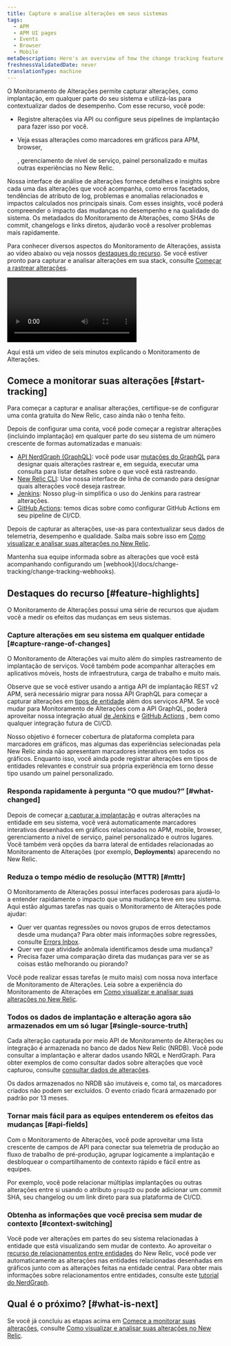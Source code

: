 ```yaml
---
title: Capture e analise alterações em seus sistemas
tags:
  - APM
  - APM UI pages
  - Events
  - Browser
  - Mobile
metaDescription: Here's an overview of how the change tracking feature can help you analyze the effects of recent changes on your users and systems.
freshnessValidatedDate: never
translationType: machine
---
```



O Monitoramento de Alterações permite capturar alterações, como implantação, em qualquer parte do seu sistema e utilizá-las para contextualizar dados de desempenho. Com esse recurso, você pode:

* Registre alterações via API ou configure seus pipelines de implantação para fazer isso por você.

* Veja essas alterações como marcadores em gráficos para APM, browser,

  <InlinePopover type="mobile"/>

  , gerenciamento de nível de serviço, painel personalizado e muitas outras experiências no New Relic.

Nossa interface de análise de alterações fornece detalhes e insights sobre cada uma das alterações que você acompanha, como erros facetados, tendências de atributo de log, problemas e anomalias relacionados e impactos calculados nos principais sinais. Com esses insights, você poderá compreender o impacto das mudanças no desempenho e na qualidade do sistema. Os metadados do Monitoramento de Alterações, como SHAs de commit, changelogs e links diretos, ajudarão você a resolver problemas mais rapidamente.

Para conhecer diversos aspectos do Monitoramento de Alterações, assista ao vídeo abaixo ou veja nossos [destaques do recurso](#feature-highlights). Se você estiver pronto para capturar e analisar alterações em sua stack, consulte [Começar a rastrear alterações](#start-tracking).

<Video
  id="ikRUKJf7hyU"
  type="youtube"
/>

<figcaption>
  Aqui está um vídeo de seis minutos explicando o Monitoramento de Alterações.
</figcaption>

## Comece a monitorar suas alterações [#start-tracking]

Para começar a capturar e analisar alterações, certifique-se de configurar uma conta gratuita do New Relic, caso ainda não o tenha feito.

<InlineSignup/>

Depois de configurar uma conta, você pode começar a registrar alterações (incluindo implantação) em qualquer parte do seu sistema de um número crescente de formas automatizadas e manuais:

* [API NerdGraph (GraphQL)](/docs/change-tracking/change-tracking-graphql): você pode usar [mutações do GraphQL](/docs/apis/nerdgraph/get-started/nerdgraph-explorer/#mutations) para designar quais alterações rastrear e, em seguida, executar uma consulta para listar detalhes sobre o que você está rastreando.
* [New Relic CLI](/docs/change-tracking/change-tracking-cli): Use nossa interface de linha de comando para designar quais alterações você deseja rastrear.
* [Jenkins](/docs/change-tracking/ci-cd/change-tracking-jenkins): Nosso plug-in simplifica o uso do Jenkins para rastrear alterações.
* [GitHub Actions](/docs/change-tracking/ci-cd/change-tracking-github-actions): temos dicas sobre como configurar GitHub Actions em seu pipeline de CI/CD.

Depois de capturar as alterações, use-as para contextualizar seus dados de telemetria, desempenho e qualidade. Saiba mais sobre isso em [Como visualizar e analisar suas alterações no New Relic](/docs/change-tracking/change-tracking-view-analyze/).

<Callout variant="tip">
  Mantenha sua equipe informada sobre as alterações que você está acompanhando configurando um [webhook](/docs/change-tracking/change-tracking-webhooks).
</Callout>

## Destaques do recurso [#feature-highlights]

O Monitoramento de Alterações possui uma série de recursos que ajudam você a medir os efeitos das mudanças em seus sistemas.

### Capture alterações em seu sistema em qualquer entidade [#capture-range-of-changes]

O Monitoramento de Alterações vai muito além do simples rastreamento de implantação de <InlinePopover type="apm"/>serviços. Você também pode acompanhar alterações em aplicativos móveis, hosts de infraestrutura, carga de trabalho e muito mais.

Observe que se você estiver usando a antiga API de implantação REST v2 APM, será necessário migrar para nossa API GraphQL para começar a capturar alterações em [tipos de entidade](/docs/new-relic-solutions/new-relic-one/core-concepts/what-entity-new-relic/#find) além dos serviços APM. Se você mudar para Monitoramento de Alterações com a API GraphQL, poderá aproveitar nossa integração atual [de Jenkins](/docs/change-tracking/ci-cd/change-tracking-jenkins) e [GitHub Actions](/docs/change-tracking/ci-cd/change-tracking-github-actions) , bem como qualquer integração futura de CI/CD.

Nosso objetivo é fornecer cobertura de plataforma completa para marcadores em gráficos, mas algumas das experiências selecionadas pela New Relic ainda não apresentam marcadores interativos em todos os gráficos. Enquanto isso, você ainda pode registrar alterações em tipos de entidades relevantes e construir sua própria experiência em torno desse tipo usando um painel personalizado.

### Responda rapidamente à pergunta “O que mudou?” [#what-changed]

Depois de começar [a capturar a implantação](#start-tracking) e outras alterações na entidade em seu sistema, você verá automaticamente marcadores interativos desenhados em gráficos relacionados no APM, mobile, browser, gerenciamento a nível de serviço, painel personalizado e outros lugares. Você também verá opções da barra lateral de entidades relacionadas ao Monitoramento de Alterações (por exemplo, <DNT>**Deployments**</DNT>) aparecendo no New Relic.

### Reduza o tempo médio de resolução (MTTR) [#mttr]

O Monitoramento de Alterações possui interfaces poderosas para ajudá-lo a entender rapidamente o impacto que uma mudança teve em seu sistema. Aqui estão algumas tarefas nas quais o Monitoramento de Alterações pode ajudar:

* Quer ver quantas regressões ou novos grupos de erros detectamos desde uma mudança? Para obter mais informações sobre regressões, consulte [Errors Inbox](/docs/errors-inbox/errors-inbox/#status).
* Quer ver que atividade anômala identificamos desde uma mudança?
* Precisa fazer uma comparação direta das mudanças para ver se as coisas estão melhorando ou piorando?

Você pode realizar essas tarefas (e muito mais) com nossa nova interface de Monitoramento de Alterações. Leia sobre a experiência do Monitoramento de Alterações em [Como visualizar e analisar suas alterações no New Relic](/docs/change-tracking/change-tracking-view-analyze/).

### Todos os dados de implantação e alteração agora são armazenados em um só lugar [#single-source-truth]

Cada alteração capturada por meio API de Monitoramento de Alterações ou integração é armazenada no banco de dados New Relic (NRDB). Você pode consultar a implantação e alterar dados usando NRQL e NerdGraph. Para obter exemplos de como consultar dados sobre alterações que você capturou, consulte [consultar dados de alterações](/docs/change-tracking/change-tracking-view-analyze/#query-deployments).

<Callout variant="tip">
  Os dados armazenados no NRDB são imutáveis e, como tal, os marcadores criados não podem ser excluídos. O evento criado ficará armazenado por padrão por 13 meses.
</Callout>

### Tornar mais fácil para as equipes entenderem os efeitos das mudanças [#api-fields]

Com o Monitoramento de Alterações, você pode aproveitar uma lista crescente de campos de API para conectar sua telemetria de produção ao fluxo de trabalho de pré-produção, agrupar logicamente a implantação e desbloquear o compartilhamento de contexto rápido e fácil entre as equipes.

Por exemplo, você pode relacionar múltiplas implantações ou outras alterações entre si usando o atributo `groupID` ou pode adicionar um commit SHA, seu changelog ou um link direto para sua plataforma de CI/CD.

### Obtenha as informações que você precisa sem mudar de contexto [#context-switching]

Você pode ver alterações em partes do seu sistema relacionadas à entidade que está visualizando sem mudar de contexto. Ao aproveitar o [recurso de relacionamentos entre entidades](/docs/apis/nerdgraph/examples/nerdgraph-relationships-api-tutorial/) do New Relic, você pode ver automaticamente as alterações nas entidades relacionadas desenhadas em gráficos junto com as alterações feitas na entidade central. Para obter mais informações sobre relacionamentos entre entidades, consulte este [tutorial do NerdGraph](/docs/apis/nerdgraph/examples/nerdgraph-relationships-api-tutorial/).

## Qual é o próximo? [#what-is-next]

Se você já concluiu as etapas acima em [Comece a monitorar suas alterações](#start-tracking), consulte [Como visualizar e analisar suas alterações no New Relic](/docs/change-tracking/change-tracking-view-analyze/).